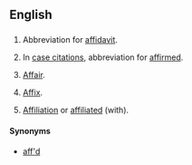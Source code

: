 ==English==

==={{abbreviation-old|en}}===
{{head|en}}

# {{context|legal|lang=en}} Abbreviation for [[affidavit]].
# {{context|legal|archaic|lang=en}} In [[case citation]]s, abbreviation for [[affirmed]].
# [[affair|Affair]].
# {{context|grammar|lang=en}} [[affix|Affix]].
# [[affiliation|Affiliation]] or [[affiliated]] (with).

====Synonyms====
* {{sense|affirmed}} [[aff'd]]